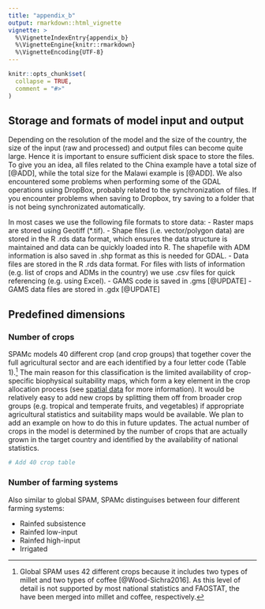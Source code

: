 ```yaml
---
title: "appendix_b"
output: rmarkdown::html_vignette
vignette: >
  %\VignetteIndexEntry{appendix_b}
  %\VignetteEngine{knitr::rmarkdown}
  %\VignetteEncoding{UTF-8}
---
```


```r
knitr::opts_chunk$set(
  collapse = TRUE,
  comment = "#>"
)
```

## Storage and formats of model input and output

Depending on the resolution of the model and the size of the country, the size of the input (raw and processed) and output files can become quite large. Hence it is important to ensure sufficient disk space to store the files. To give you an idea, all files related to the China example have a total size of [@ADD], while the total size for the Malawi example is [@ADD]. We also encountered some problems when performing some of the GDAL operations using DropBox, probably related to the  synchronization of files. If you encounter problems when saving to Dropbox, try saving to a folder that is not being  synchronizated automatically.  

In most cases we use the following file formats to store data:
- Raster maps are stored using Geotiff (*.tif).
- Shape files (i.e. vector/polygon data) are stored in the R .rds data format, which ensures the data structure is maintained and data can be quickly loaded into R. The shapefile with ADM information is also saved in .shp format as this is needed for GDAL.
- Data files are stored in the R .rds data format. For files with lists of information (e.g. list of crops and ADMs in the country) we use .csv files for quick referencing (e.g. using Excel).
- GAMS code is saved in .gms [@UPDATE]
- GAMS data files are stored in .gdx [@UPDATE]


## Predefined dimensions

### Number of crops

SPAMc models 40 different crop (and crop groups) that together cover the full agricultural sector and are each identified by a four letter code (Table 1).^[Global SPAM uses 42 different crops because it includes two types of millet and two types of coffee [@Wood-Sichra2016]. As this level of detail is not supported by most national statistics and FAOSTAT, the have been merged into millet and coffee, respectively.] The main reason for this classification is the limited availability of crop-specific biophysical suitability maps, which form a key element in the crop allocation process (see [spatial data](process_spatial_data.html) for more information). It would be relatively easy to add new crops by splitting them off from broader crop groups  (e.g. tropical and temperate fruits, and vegetables) if appropriate agricultural statistics and suitability maps would be available. We plan to add an example on how to do this in future updates. The actual number of crops in the model is determined by the number of crops that are actually grown in the target country and identified by the availability of national statistics.

```r
# Add 40 crop table
```


### Number of farming systems

Also similar to global SPAM, SPAMc distinguises between four different farming systems:

- Rainfed subsistence
- Rainfed low-input
- Rainfed high-input
- Irrigated


